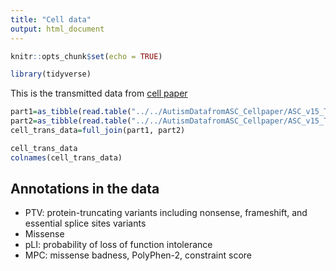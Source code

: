 ```yaml
---
title: "Cell data"
output: html_document
---
```


```r
knitr::opts_chunk$set(echo = TRUE)

```

```r
library(tidyverse)
```

This is the transmitted data from [cell paper](https://www.sciencedirect.com/science/article/abs/pii/S0092867419313984)

```r
part1=as_tibble(read.table("../../AutismDatafromASC_Cellpaper/ASC_v15_TDT_GQPL25.hAB30.results.2018-04-01.part1.tsv.gz",sep = '\t', header = TRUE, fill = TRUE))
part2=as_tibble(read.table("../../AutismDatafromASC_Cellpaper/ASC_v15_TDT_GQPL25.hAB30.results.2018-04-01.part2.tsv.gz",sep = '\t', header = TRUE, fill = TRUE))
cell_trans_data=full_join(part1, part2)
```

```r
cell_trans_data
colnames(cell_trans_data)
```

## Annotations in the data

* PTV: protein-truncating variants including nonsense, frameshift, and essential splice sites variants
* Missense 
* pLI: probability of loss of function intolerance 
* MPC: missense badness, PolyPhen-2, constraint score 

